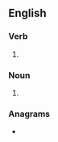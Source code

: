 ==English==

===Verb===
{{head|en|present participle}}

# {{present participle of|savour|lang=en|nocat=1}}

===Noun===
{{en-noun}}

# {{alt form|savoring|lang=en}}

===Anagrams===
* {{anagrams|en|a=aginorsuv|vinagrous}}
